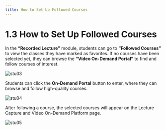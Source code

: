 ```yaml
---
title: How to Set Up Followed Courses
---
```


# 1.3 How to Set Up Followed Courses

In the **“Recorded Lecture”** module, students can go to **“Followed Courses”** to view the classes they have marked as favorites. If no courses have been selected yet, they can browse the **“Video On-Demand Portal”** to find and follow courses of interest.

![stu03](/Students_pics/stu03.png)

Students can click the **On-Demand Portal** button to enter, where they can browse and follow high-quality courses.

![stu04](/Students_pics/stu04.png)

After following a course, the selected courses will appear on the Lecture Capture and Video On-Demand Platform page.

![stu05](/Students_pics/stu05.png)